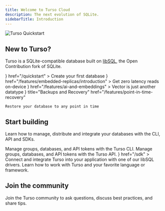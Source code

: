 ```yaml
---
title: Welcome to Turso Cloud
description: The next evolution of SQLite.
sidebarTitle: Introduction
---
```


<Frame>

![Turso Quickstart](/images/turso-banner.png)

</Frame>

## New to Turso?

Turso is a SQLite-compatible database built on [libSQL](/libsql), the Open Contribution fork of SQLite.

<CardGroup cols={2}>
  <Card
    title="Get Started"
    icon={
      <svg
        width="25"
        viewBox="0 0 48 43"
        fill="none"
        xmlns="http://www.w3.org/2000/svg"
      >
        <g clip-path="url(#clip0_172_7499)">
          <path
            d="M32.32 20.36L32.82 27.08L33.01 29.59L30.57 30.21C29.06 30.59 26.99 31.12 24 31.12C21.01 31.12 18.94 30.59 17.43 30.21L14.99 29.59L15.18 27.08L15.68 20.36L7.79999 17.62C8.26999 22.97 10.11 33.84 10.66 34.9C11.3 36.12 14.69 39.62 17.34 40.96C17.34 40.96 18.3 39.94 18.89 39.04C19.63 39.92 23.48 43.01 24 43.01C24.52 43.01 28.37 39.92 29.11 39.04C29.7 39.94 30.66 40.96 30.66 40.96C33.31 39.62 36.7 36.12 37.34 34.9C37.89 33.84 39.73 22.97 40.2 17.62L32.32 20.36Z"
            fill="#1EBCA1"
          />
          <path
            d="M29.15 18.28L48 11.73C46.88 4.99 41 0.01 41 0.01V7.42L37.51 8.32L35.32 5.67L33.45 9.37L24 11.82L14.55 9.37L12.68 5.67L10.49 8.32L7 7.42V0C7 0 1.12 4.99 0 11.72L18.85 18.27L18.18 27.29C19.79 27.7 21.48 28.11 24.01 28.11C26.54 28.11 28.23 27.7 29.84 27.29L29.17 18.27L29.15 18.28Z"
            fill="#1EBCA1"
          />
        </g>
        <defs>
          <clipPath id="clip0_172_7499">
            <rect width="48" height="43" fill="white" />
          </clipPath>
        </defs>
      </svg>
    }
    href="/quickstart"
  >
    Create your first database
  </Card>
  <Card
    title="Embedded Replicas"
    icon={
      <svg viewBox="0 0 216 216" xmlns="http://www.w3.org/2000/svg">
        <path
          d="m25.3 114.3 15.9 48c1.5 4.5 5 8 9.5 9.5l48 15.9c5.3 1.8 11.2.4 15.2-3.6l76.7-76.7c3-3 4.6-7.1 4.3-11.4l-3.7-64c-.3-5.5-4.7-10-10.3-10.3l-64-3.7c-4.2-.2-8.4 1.3-11.4 4.3l-76.6 76.8c-4 4-5.4 9.9-3.6 15.2z"
          fill="none"
          stroke="#1ebca1"
          stroke-miterlimit="10"
          stroke-width="19.2"
        />
        <path
          d="m119.2 82.2 6.5-1.5c2.9-.7 5.8 1.2 6.5 4.1.2.8.2 1.6 0 2.4l-1.5 6.5c-3.3 12.4-21.1 8.4-18.8-4.2.8-3.8 3.8-6.5 7.3-7.3z"
          fill="#1ebca1"
        />
        <path
          d="m21.1 191.8 99.8-99.8"
          fill="none"
          stroke="#1ebca1"
          stroke-linecap="round"
          stroke-linejoin="round"
          stroke-width="19.2"
        />
        <g fill="#1ebca1">
          <path d="m141.8 142.4c-1.4 1.4-3.5 1.9-5.4 1.3l-13.3-4.4c-2-.7-4.3-.1-5.8 1.4l-8.9 8.9c-1.8 1.8-1.1 4.8 1.3 5.6l20.6 6.8c8.9 2.9 18.4.6 25-5.9" />
          <path d="m107 177.2c-1.4 1.4-3.5 1.9-5.4 1.3l-14.6-4.8c-1.2-.4-2.5 0-3.4.8l-9.9 9.9c-1.8 1.8-1.1 4.8 1.3 5.6l20.6 6.8c8.9 2.9 18.4.6 25-5.9" />
          <path d="m175.2 109c-1.4 1.4-3.5 1.9-5.4 1.3l-13.3-4.4c-2-.7-4.3-.1-5.8 1.4l-8.9 8.9c-1.8 1.8-1.1 4.8 1.3 5.6l20.6 6.8c8.9 2.9 18.4.6 25-5.9" />
        </g>
      </svg>
    }
    href="/features/embedded-replicas/introduction"
  >
    Get zero latency reads on-device
  </Card>
  <Card
    title="AI & Embeddings"
    icon={
      <svg xmlns="http://www.w3.org/2000/svg" fill="none" viewBox="0 0 24 24" stroke-width="1.5" stroke="#1ebca1">
        <path stroke-linecap="round" stroke-linejoin="round" d="M9.813 15.904 9 18.75l-.813-2.846a4.5 4.5 0 0 0-3.09-3.09L2.25 12l2.846-.813a4.5 4.5 0 0 0 3.09-3.09L9 5.25l.813 2.846a4.5 4.5 0 0 0 3.09 3.09L15.75 12l-2.846.813a4.5 4.5 0 0 0-3.09 3.09ZM18.259 8.715 18 9.75l-.259-1.035a3.375 3.375 0 0 0-2.455-2.456L14.25 6l1.036-.259a3.375 3.375 0 0 0 2.455-2.456L18 2.25l.259 1.035a3.375 3.375 0 0 0 2.456 2.456L21.75 6l-1.035.259a3.375 3.375 0 0 0-2.456 2.456ZM16.894 20.567 16.5 21.75l-.394-1.183a2.25 2.25 0 0 0-1.423-1.423L13.5 18.75l1.183-.394a2.25 2.25 0 0 0 1.423-1.423l.394-1.183.394 1.183a2.25 2.25 0 0 0 1.423 1.423l1.183.394-1.183.394a2.25 2.25 0 0 0-1.423 1.423Z" />
      </svg>
    }
    href="/features/ai-and-embeddings"
  >
    Vector is just another datatype
  </Card>
  <Card
    icon={
      <svg
        xmlns="http://www.w3.org/2000/svg"
        fill="none"
        viewBox="0 0 24 24"
        stroke-width="1.5"
        stroke="#1ebca1"
      >
        <path
          stroke-linecap="round"
          stroke-linejoin="round"
          d="M9 15 3 9m0 0 6-6M3 9h12a6 6 0 0 1 0 12h-3"
        />
      </svg>
    }
    title="Backups and Recovery"
    href="/features/point-in-time-recovery"

>

    Restore your database to any point in time

  </Card>
</CardGroup>

## Start building

Learn how to manage, distribute and integrate your databases with the CLI, API and SDKs.

<CardGroup cols={2}>
  <Card title="Turso CLI" icon="terminal" href="/cli">
    Manage groups, databases, and API tokens with the Turso CLI.
  </Card>
  <Card title="Turso Platform API" icon="database" href="/api-reference">
    Manage groups, databases, and API tokens with the Turso API.
  </Card>
  <Card
    title="Client SDKs"
    icon={
      <svg viewBox="0 0 216 216" xmlns="http://www.w3.org/2000/svg">
        <path
          d="m25.3 114.3 15.9 48c1.5 4.5 5 8 9.5 9.5l48 15.9c5.3 1.8 11.2.4 15.2-3.6l76.7-76.7c3-3 4.6-7.1 4.3-11.4l-3.7-64c-.3-5.5-4.7-10-10.3-10.3l-64-3.7c-4.2-.2-8.4 1.3-11.4 4.3l-76.6 76.8c-4 4-5.4 9.9-3.6 15.2z"
          fill="none"
          stroke="#1ebca1"
          stroke-miterlimit="10"
          stroke-width="19.2"
        />
        <path
          d="m119.2 82.2 6.5-1.5c2.9-.7 5.8 1.2 6.5 4.1.2.8.2 1.6 0 2.4l-1.5 6.5c-3.3 12.4-21.1 8.4-18.8-4.2.8-3.8 3.8-6.5 7.3-7.3z"
          fill="#1ebca1"
        />
        <path
          d="m21.1 191.8 99.8-99.8"
          fill="none"
          stroke="#1ebca1"
          stroke-linecap="round"
          stroke-linejoin="round"
          stroke-width="19.2"
        />
        <g fill="#1ebca1">
          <path d="m141.8 142.4c-1.4 1.4-3.5 1.9-5.4 1.3l-13.3-4.4c-2-.7-4.3-.1-5.8 1.4l-8.9 8.9c-1.8 1.8-1.1 4.8 1.3 5.6l20.6 6.8c8.9 2.9 18.4.6 25-5.9" />
          <path d="m107 177.2c-1.4 1.4-3.5 1.9-5.4 1.3l-14.6-4.8c-1.2-.4-2.5 0-3.4.8l-9.9 9.9c-1.8 1.8-1.1 4.8 1.3 5.6l20.6 6.8c8.9 2.9 18.4.6 25-5.9" />
          <path d="m175.2 109c-1.4 1.4-3.5 1.9-5.4 1.3l-13.3-4.4c-2-.7-4.3-.1-5.8 1.4l-8.9 8.9c-1.8 1.8-1.1 4.8 1.3 5.6l20.6 6.8c8.9 2.9 18.4.6 25-5.9" />
        </g>
      </svg>
    }
    href="/sdk"
  >
    Connect and integrate Turso into your application with one of our libSQL
    drivers.
  </Card>
  <Card title="Tutorials" icon="newspaper" href="https://turso.tech/blog">
    Learn how to work with Turso and your favorite language or framework.
  </Card>
</CardGroup>

## Join the community

Join the Turso community to ask questions, discuss best practices, and share tips.

<CardGroup cols={3}>
  <Card title="Discord" icon="discord" href="https://discord.gg/turso" />
  <Card
    title="GitHub"
    icon="star"
    href="https://github.com/tursodatabase"
  ></Card>
  <Card
    title="X (Twitter)"
    icon="x-twitter"
    href="https://twitter.com/tursodatabase"
  ></Card>
</CardGroup>
